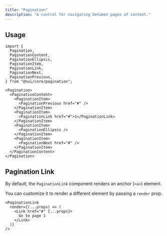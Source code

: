 ```yaml
---
title: "Pagination"
description: "A control for navigating between pages of content."
---
```


<Preview name="pagination-demo" />

## Usage

```tsx title="Imports"
import {
  Pagination,
  PaginationContent,
  PaginationEllipsis,
  PaginationItem,
  PaginationLink,
  PaginationNext,
  PaginationPrevious,
} from "@nui/core/pagination";
```

```tsx title="Anatomy"
<Pagination>
  <PaginationContent>
    <PaginationItem>
      <PaginationPrevious href="#" />
    </PaginationItem>
    <PaginationItem>
      <PaginationLink href="#">1</PaginationLink>
    </PaginationItem>
    <PaginationItem>
      <PaginationEllipsis />
    </PaginationItem>
    <PaginationItem>
      <PaginationNext href="#" />
    </PaginationItem>
  </PaginationContent>
</Pagination>
```

## Pagination Link

By default, the `PaginationLink` component renders an anchor (`<a>`) element.

You can customize it to render a different element by passing a `render` prop.

```tsx title="Using Next.js Link"
<PaginationLink
  render={(...props) => (
    <Link href="#" {...props}>
      Go to page 1
    </Link>
  )}
/>
```
